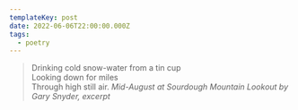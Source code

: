 ```yaml
---
templateKey: post
date: 2022-06-06T22:00:00.000Z
tags:
  - poetry
---
```

> Drinking cold snow-water from a tin cup<br/>
> Looking down for miles<br/>
> Through high still air.
> <cite>Mid-August at Sourdough Mountain Lookout by Gary Snyder, excerpt</cite>
